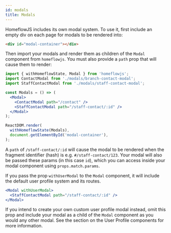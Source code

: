 ```yaml
---
id: modals
title: Modals
---
```


HomeflowJS includes its own modal system. To use it, first include an empty div on each page for modals to be rendered into:

```html
<div id="modal-container"></div>
```

Then import your modals and render them as children of the `Modal` component from `homeflowjs`. You must also provide a `path` prop that will cause them to render:

```jsx
import { withHomeflowState, Modal } from 'homeflowjs';
import ContactModal from './modals/branch-contact-modal';
import StaffContactModal from './modals/staff-contact-modal';

const Modals = () => (
  <Modal>
    <ContactModal path="/contact" />
    <StaffContactModal path="/staff-contact/:id" />
  </Modal>
);

ReactDOM.render(
  withHomeflowState(Modals),
  document.getElementById('modal-container'),
);
```

A `path` of `/staff-contact/:id` will cause the modal to be rendered when the fragment identifier (hash) is e.g. `#/staff-contact/123`. Your modal will also be passed these params (in this case `id`), which you can access inside your modal component using `props.match.params`.

If you pass the prop `withUserModal` to the `Modal` component, it will include the default user profile system and its routes.

```jsx
<Modal withUserModal>
  <StaffContactModal path="/staff-contact/:id" />
</Modal>
```

If you intend to create your own custom user profile modal instead, omit this prop and include your modal as a child of the `Modal` component as you would any other modal. See the section on the User Profile components for more information.
